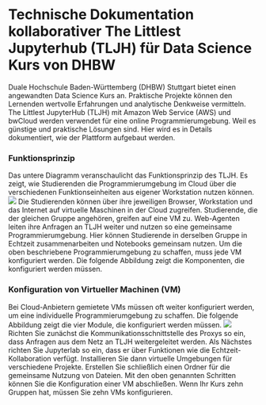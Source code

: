 # Technische Dokumentation kollaborativer The Littlest Jupyterhub (TLJH) für Data Science Kurs von DHBW
 
Duale Hochschule Baden-Württemberg (DHBW) Stuttgart bietet einen angewandten Data Science Kurs an. Praktische Projekte können den Lernenden wertvolle Erfahrungen und analytische Denkweise vermitteln. The Littlest JupyterHub (TLJH) mit Amazon Web Service (AWS) und bwCloud werden verwendet für eine online Programmierumgebung. Weil es günstige und praktische Lösungen sind. Hier wird es in Details dokumentiert, wie der Plattform aufgebaut werden.

### Funktionsprinzip
Das untere Diagramm veranschaulicht das Funktionsprinzip des TLJH. Es zeigt, wie Studierenden die Programmierumgebung im Cloud über die verschiedenen Funktionseinheiten aus eigener Workstation nutzen können.
![](../Images/Ab21.png)
Die Studierenden können über ihre jeweiligen Browser, Workstation und das Internet auf virtuelle Maschinen in der Cloud zugreifen. Studierende, die der gleichen Gruppe angehören, greifen auf eine VM zu. Web-Agenten leiten ihre Anfragen an TLJH weiter und nutzen so eine gemeinsame Programmierumgebung. Hier können Studierende in derselben Gruppe in Echtzeit zusammenarbeiten und Notebooks gemeinsam nutzen.
Um die oben beschriebene Programmierumgebung zu schaffen, muss jede VM konfiguriert werden. Die folgende Abbildung zeigt die Komponenten, die konfiguriert werden müssen.

### Konfiguration von Virtueller Machinen (VM)
Bei Cloud-Anbietern gemietete VMs müssen oft weiter konfiguriert werden, um eine individuelle Programmierumgebung zu schaffen. Die folgende Abbildung zeigt die vier Module, die konfiguriert werden müssen. 
![](../Images/Ab22.png)
Richten Sie zunächst die Kommunikationsschnittstelle des Proxys so ein, dass Anfragen aus dem Netz an TLJH weitergeleitet werden. Als Nächstes richten Sie Jupyterlab so ein, dass er über Funktionen wie die Echtzeit-Kollaboration verfügt. Installieren Sie dann virtuelle Umgebungen für verschiedene Projekte. Erstellen Sie schließlich einen Ordner für die gemeinsame Nutzung von Dateien.
Mit den oben genannten Schritten können Sie die Konfiguration einer VM abschließen. Wenn Ihr Kurs zehn Gruppen hat, müssen Sie zehn VMs konfigurieren.
